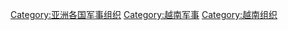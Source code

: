 [[Category:亚洲各国军事组织|Category:亚洲各国军事组织]]
[[Category:越南军事|Category:越南军事]]
[[Category:越南组织|Category:越南组织]]